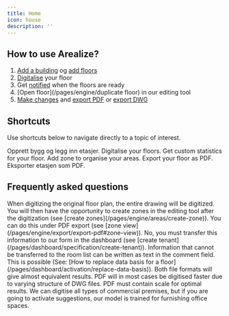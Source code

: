 ```yaml
---
title: Home
icon: house
description: ''
---
```


## How to use Arealize?

1. [Add a building](/pages/dashboard/new-building/add-building) og [add floors](/pages/dashboard/new-building/add-floors)
2. [Digitalise](/pages/dashboard/activation/digitalisation) your floor
3. Get [notified](/pages/dashboard/settings/notification) when the floors are ready
4. [Open floor](/pages/engine/duplicate floor) in our editing tool
5. [Make changes](/pages/engine/areas/area-analytics) and [export PDF](/pages/engine/export/export-pdf) or [export DWG](/pages/engine/export/export-dwg)

## Shortcuts

Use shortcuts below to navigate directly to a topic of interest.

<CardGroup cols={3}>
  <Card
    title="Add building"
    icon="house"
    href="/pages/dashboard/new-building/add-building"
  >
    Opprett bygg og legg inn etasjer.
  </Card>
  <Card
    title="Digitalisation"
    icon="robot"
    href="/pages/dashboard/digitalisation"
  >
    Digitalise your floors.
  </Card>
  <Card
    title="Area analytics"
    icon="draw-square"
    href="/pages/engine/areas/area-analytics"
  >
    Get custom statistics for your floor.
  </Card>
  <Card
    title="Create zones"
    icon="pen"
    href="/pages/engine/areas/create-zone"
  >
    Add zone to organise your areas.
  </Card>
  <Card
    title="Export PDF"
    icon="download"
    href="/pages/engine/export/export-pdf"
  >
    Export your floor as PDF.
    Eksporter etasjen som PDF.
  </Card>
</CardGroup>

## Frequently asked questions

<AccordionGroup>
 
<Accordion title="How do I activate parts of a floor plan?">
  When digitizing the original floor plan, the entire drawing will be digitized. You will then have the opportunity to create zones in the editing tool after the digitization (see [create zones](/pages/engine/areas/create-zone)).
</Accordion>

<Accordion title="I want to download parts of the drawing. How do I do that?">
  You can do this under PDF export (see [zone view](/pages/engine/export/export-pdf#zone-view)).
</Accordion>

<Accordion title="I have received a room plan from a tenant, can I upload it directly to Arealize?">
  No, you must transfer this information to our form in the dashboard (see [create tenant](/pages/dashboard/specification/create-tenant)).
</Accordion>

<Accordion title="The room plan form is incomplete compared to what I received from the tenant.">
  Information that cannot be transferred to the room list can be written as text in the comment field.
</Accordion>

<Accordion title="I want to upload an updated version of the floor plan for a floor I have activated earlier. Is this possible?"> 
This is possible (See: [How to replace data basis for a floor](/pages/dashboard/activation/replace-data-basis)). 
</Accordion>

<Accordion title="What gives the best result between DWG and PDF?">
  Both file formats will give almost equivalent results. PDF will in most cases be digitised faster due to varying structure of DWG files. PDF must contain scale for optimal results. 
</Accordion>

<Accordion title="Can I only upload floor plans for offices?">
We can digitise all types of commercial premises, but if you are going to activate suggestions, our model is trained for furnishing office spaces. 
</Accordion>

</AccordionGroup>
